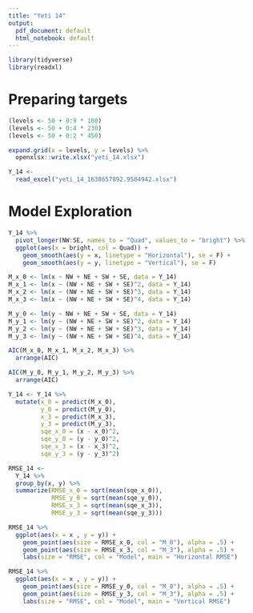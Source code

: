 ---
title: "Yeti 14"
output:
  pdf_document: default
  html_notebook: default
---

```{r}
library(tidyverse)
library(readxl)
```


# Preparing targets

```{r}
(levels <- 50 + 0:9 * 100)
(levels <- 50 + 0:4 * 230)
(levels <- 50 + 0:2 * 450)

expand.grid(x = levels, y = levels) %>% 
  openxlsx::write.xlsx("yeti_14.xlsx")
```




```{r}
Y_14 <- 
  read_excel("yeti_14_1638657892.9584942.xlsx")
```


# Model Exploration

```{r}
Y_14 %>% 
  pivot_longer(NW:SE, names_to = "Quad", values_to = "bright") %>% 
  ggplot(aes(x = bright, col = Quad)) +
    geom_smooth(aes(y = x, linetype = "Horizontal"), se = F) +
    geom_smooth(aes(y = y, linetype = "Vertical"), se = F)
```

```{r}
M_x_0 <- lm(x ~ NW + NE + SW + SE, data = Y_14)
M_x_1 <- lm(x ~ (NW + NE + SW + SE)^2, data = Y_14)
M_x_2 <- lm(x ~ (NW + NE + SW + SE)^3, data = Y_14)
M_x_3 <- lm(x ~ (NW + NE + SW + SE)^4, data = Y_14)

M_y_0 <- lm(y ~ NW + NE + SW + SE, data = Y_14)
M_y_1 <- lm(y ~ (NW + NE + SW + SE)^2, data = Y_14)
M_y_2 <- lm(y ~ (NW + NE + SW + SE)^3, data = Y_14)
M_y_3 <- lm(y ~ (NW + NE + SW + SE)^4, data = Y_14)

```

```{r}
AIC(M_x_0, M_x_1, M_x_2, M_x_3) %>% 
  arrange(AIC)

AIC(M_y_0, M_y_1, M_y_2, M_y_3) %>% 
  arrange(AIC)

Y_14 <- Y_14 %>% 
  mutate(x_0 = predict(M_x_0),
         y_0 = predict(M_y_0),
         x_3 = predict(M_x_3),
         y_3 = predict(M_y_3),
         sqe_x_0 = (x - x_0)^2,
         sqe_y_0 = (y - y_0)^2,
         sqe_x_3 = (x - x_3)^2,
         sqe_y_3 = (y - y_3)^2)

```


```{r}
RMSE_14 <-
  Y_14 %>% 
  group_by(x, y) %>% 
  summarize(RMSE_x_0 = sqrt(mean(sqe_x_0)),
            RMSE_y_0 = sqrt(mean(sqe_y_0)),
            RMSE_x_3 = sqrt(mean(sqe_x_3)),
            RMSE_y_3 = sqrt(mean(sqe_y_3)))

RMSE_14 %>% 
  ggplot(aes(x = x , y = y)) +
    geom_point(aes(size = RMSE_x_0, col = "M_0"), alpha = .5) +
    geom_point(aes(size = RMSE_x_3, col = "M_3"), alpha = .5) +
    labs(size = "RMSE", col = "Model", main = "Horizontal RMSE")

RMSE_14 %>% 
  ggplot(aes(x = x , y = y)) +
    geom_point(aes(size = RMSE_y_0, col = "M_0"), alpha = .5) +
    geom_point(aes(size = RMSE_y_3, col = "M_3"), alpha = .5) +
    labs(size = "RMSE", col = "Model", main = "Vertical RMSE")
```

